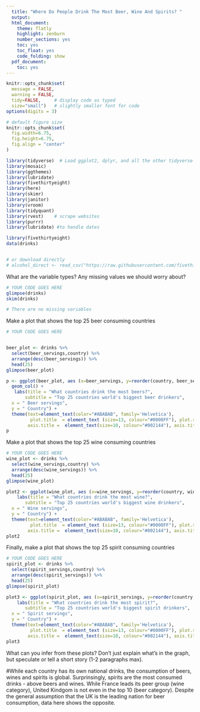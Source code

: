 ```yaml
---
  title: "Where Do People Drink The Most Beer, Wine And Spirits? "
  output:
  html_document:
    theme: flatly
    highlight: zenburn
    number_sections: yes
    toc: yes
    toc_float: yes
    code_folding: show
  pdf_document:
    toc: yes
---
```


```r
knitr::opts_chunk$set(
  message = FALSE, 
  warning = FALSE, 
  tidy=FALSE,     # display code as typed
  size="small")   # slightly smaller font for code
options(digits = 3)

# default figure size
knitr::opts_chunk$set(
  fig.width=6.75, 
  fig.height=6.75,
  fig.align = "center"
)
```


```r
library(tidyverse)  # Load ggplot2, dplyr, and all the other tidyverse packages
library(mosaic)
library(ggthemes)
library(lubridate)
library(fivethirtyeight)
library(here)
library(skimr)
library(janitor)
library(vroom)
library(tidyquant)
library(rvest)    # scrape websites
library(purrr)  
library(lubridate) #to handle dates
```


```r
library(fivethirtyeight)
data(drinks)


# or download directly
# alcohol_direct <- read_csv("https://raw.githubusercontent.com/fivethirtyeight/data/master/alcohol-consumption/drinks.csv")

```


What are the variable types? Any missing values we should worry about? 

```r
# YOUR CODE GOES HERE
glimpse(drinks)
skim(drinks)

# There are no missing variables
```


Make a plot that shows the top 25 beer consuming countries

```r
# YOUR CODE GOES HERE


beer_plot <- drinks %>%
  select(beer_servings,country) %>%
  arrange(desc(beer_servings)) %>%
  head(25)
glimpse(beer_plot)

p <- ggplot(beer_plot, aes (x=beer_servings, y=reorder(country, beer_servings), size=1)) + 
  geom_col() + 
   labs(title = "What countries drink the most beers?",
       subtitle = "Top 25 countries world's biggest beer drinkers",
  x = " Beer servings",
  y = " Country") + 
  theme(text=element_text(color="#ABABAB", family='Helvetica'), 
         plot.title  = element_text (size=13, colour="#0000FF"), plot.subtitle = element_text(size=9),
        axis.title =  element_text(size=10, colour="#002144"), axis.title.y= element_text(size=10, colour="#002144"))
p
```


Make a plot that shows the top 25 wine consuming countries

```r

# YOUR CODE GOES HERE
wine_plot <- drinks %>%
  select(wine_servings,country) %>%
  arrange(desc(wine_servings)) %>%
  head(25)
glimpse(wine_plot)

plot2 <- ggplot(wine_plot, aes (x=wine_servings, y=reorder(country, wine_servings), size=1)) + geom_col()+
    labs(title = "What countries drink the most wine?",
       subtitle = "Top 25 countries world's biggest wine drinkers",
  x = " Wine servings",
  y = " Country") + 
  theme(text=element_text(color="#ABABAB", family='Helvetica'), 
         plot.title  = element_text (size=13, colour="#0000FF"), plot.subtitle = element_text(size=9),
        axis.title =  element_text(size=10, colour="#002144"), axis.title.y= element_text(size=10, colour="#002144"))
plot2
```

Finally, make a plot that shows the top 25 spirit consuming countries
```r
# YOUR CODE GOES HERE
spirit_plot <- drinks %>%
  select(spirit_servings,country) %>%
  arrange(desc(spirit_servings)) %>%
  head(25)
glimpse(spirit_plot)

plot3 <- ggplot(spirit_plot, aes (x=spirit_servings, y=reorder(country, spirit_servings) , size=1)) + geom_col() +
    labs(title = "What countries drink the most spirit?",
       subtitle = "Top 25 countries world's biggest spirit drinkers",
  x = " Spirit servings",
  y = " Country") + 
  theme(text=element_text(color="#ABABAB", family='Helvetica'), 
         plot.title  = element_text (size=13, colour="#0000FF"), plot.subtitle = element_text(size=9),
        axis.title =  element_text(size=10, colour="#002144"), axis.title.y= element_text(size=10, colour="#002144"))
plot3
```

What can you infer from these plots? Don't just explain what's in the graph, but speculate or tell a short story (1-2 paragraphs max).

#While each country has its own national drinks, the consumption of beers, wines and spirits is global. Surprinsingly, spirits are the most consumed drinks - above beers and wines. While France leads its peer group (wine category), United Kindgom is not even in the top 10 (beer category). Despite the general assumption that the UK is the leading nation for beer consumption, data here shows the opposite.

